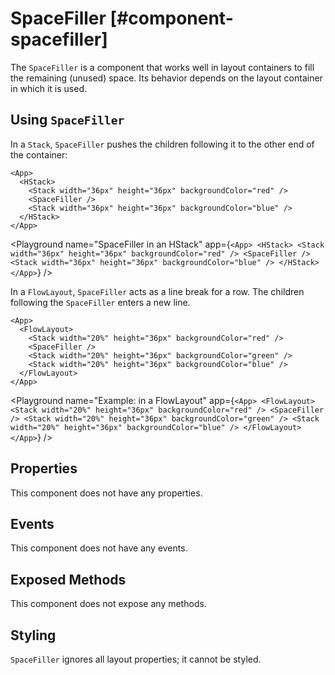 
# SpaceFiller [#component-spacefiller]

The `SpaceFiller` is a component that works well in layout containers to fill the remaining (unused) space. Its behavior depends on the layout container in which it is used.

## Using `SpaceFiller`

In a `Stack`, `SpaceFiller` pushes the children following it to the other end of the container:

```ueml copy {3}
<App>
  <HStack>
    <Stack width="36px" height="36px" backgroundColor="red" />
    <SpaceFiller />
    <Stack width="36px" height="36px" backgroundColor="blue" />
  </HStack>
</App>
```

<Playground
  name="SpaceFiller in an HStack"
  app={`
    <App>
      <HStack>
        <Stack width="36px" height="36px" backgroundColor="red" />
        <SpaceFiller />
        <Stack width="36px" height="36px" backgroundColor="blue" />
      </HStack>
    </App>
  `}
/>

In a `FlowLayout`, `SpaceFiller` acts as a line break for a row. The children following the `SpaceFiller` enters a new line.

```ueml copy {3}
<App>
  <FlowLayout>
    <Stack width="20%" height="36px" backgroundColor="red" />
    <SpaceFiller />
    <Stack width="20%" height="36px" backgroundColor="green" />
    <Stack width="20%" height="36px" backgroundColor="blue" />
  </FlowLayout>
</App>
```

<Playground
  name="Example: in a FlowLayout"
  app={`
    <App>
      <FlowLayout>
        <Stack width="20%" height="36px" backgroundColor="red" />
        <SpaceFiller />
        <Stack width="20%" height="36px" backgroundColor="green" />
        <Stack width="20%" height="36px" backgroundColor="blue" />
      </FlowLayout>
    </App>
  `}
/>

## Properties

This component does not have any properties.

## Events

This component does not have any events.

## Exposed Methods

This component does not expose any methods.

## Styling

`SpaceFiller` ignores all layout properties; it cannot be styled.
